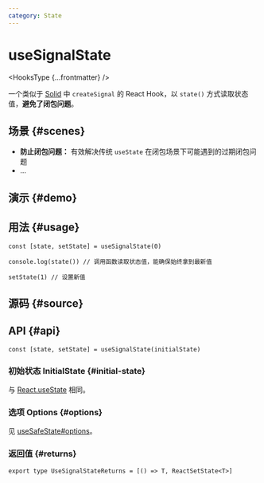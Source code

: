 ```yaml
---
category: State
---
```


# useSignalState


<HooksType {...frontmatter} />

一个类似于 [Solid](https://www.solidjs.com) 中 `createSignal` 的 React Hook，以 `state()` 方式读取状态值，**避免了闭包问题**。

## 场景 \{#scenes}

- **防止闭包问题：** 有效解决传统 `useState` 在闭包场景下可能遇到的过期闭包问题
- ...

## 演示 \{#demo}


<App />

## 用法 \{#usage}

```tsx
const [state, setState] = useSignalState(0)

console.log(state()) // 调用函数读取状态值，能确保始终拿到最新值

setState(1) // 设置新值
```

## 源码 \{#source}


<Source />

## API \{#api}

```tsx
const [state, setState] = useSignalState(initialState)
```

### 初始状态 InitialState \{#initial-state}

与 [React.useState](https://react.dev/reference/react/useState) 相同。

### 选项 Options \{#options}

见 [useSafeState#options](/reference/use-safe-state/#options)。

### 返回值 \{#returns}

```tsx
export type UseSignalStateReturns = [() => T, ReactSetState<T>]
```
